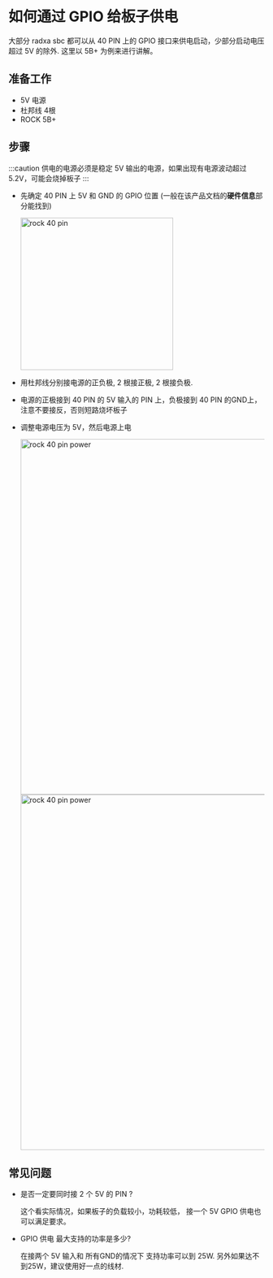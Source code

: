 # 如何通过 GPIO 给板子供电

大部分 radxa sbc 都可以从 40 PIN 上的 GPIO 接口来供电启动，少部分启动电压超过 5V 的除外. 这里以 5B+ 为例来进行讲解。

## 准备工作

- 5V 电源
- 杜邦线 4根
- ROCK 5B+

## 步骤

:::caution
供电的电源必须是稳定 5V 输出的电源，如果出现有电源波动超过5.2V，可能会烧掉板子
:::

- 先确定 40 PIN 上 5V 和 GND 的 GPIO 位置 (一般在该产品文档的**硬件信息**部分能找到)

  <img
    src="/img//rock5b/rock5bp_40pin_power_3.webp"
    alt="rock 40 pin"
    width="300"
  />

- 用杜邦线分别接电源的正负极, 2 根接正极, 2 根接负极.

- 电源的正极接到 40 PIN 的 5V 输入的 PIN 上，负极接到 40 PIN 的GND上，注意不要接反，否则短路烧坏板子

- 调整电源电压为 5V，然后电源上电

  <img
    src="/img//rock5b/rock5bp_40pin_power_1.webp"
    alt="rock 40 pin power"
    width="700"
  />
  <img
    src="/img//rock5b/rock5bp_40pin_power_2.webp"
    alt="rock 40 pin power"
    width="700"
  />

## 常见问题

- 是否一定要同时接 2 个 5V 的 PIN ?

  这个看实际情况，如果板子的负载较小，功耗较低， 接一个 5V GPIO 供电也可以满足要求。

- GPIO 供电 最大支持的功率是多少?

  在接两个 5V 输入和 所有GND的情况下 支持功率可以到 25W. 另外如果达不到25W，建议使用好一点的线材.
